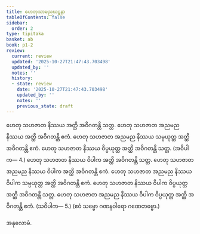 ```yaml
---
title: ဟေတုသာမညဃဋနာ
tableOfContents: false
sidebar:
  order: 2
type: tipitaka
basket: ab
book: p1-2
review:
  current: review
  updated: '2025-10-27T21:47:43.703498'
  updated_by: ''
  notes: ''
  history:
  - state: review
    date: '2025-10-27T21:47:43.703498'
    updated_by: ''
    notes: ''
    previous_state: draft
---
```



<ReviewStatus review={frontmatter.review} showDetails={true} />

<HypothesisAnnotation frontmatter={frontmatter} />

<DynamicBreadcrumb />

<Division number="58" book="p1-2" e="ch" v="37" p="489">

<Paragraph number="3063" book="p1-2">
ဟေတု သဟဇာတ နိဿယ အတ္ထိ အဝိဂတန္တိ သတ္တ. ဟေတု သဟဇာတ အညမည နိဿယ အတ္ထိ အဝိဂတန္တိ ဧကံ. ဟေတု သဟဇာတ အညမည နိဿယ သမ္ပယုတ္တ အတ္ထိ အဝိဂတန္တိ ဧကံ. ဟေတု သဟဇာတ နိဿယ ဝိပ္ပယုတ္တ အတ္ထိ အဝိဂတန္တိ သတ္တ. (အဝိပါက— 4.)
</Paragraph>

<Paragraph number="3064" book="p1-2">
ဟေတု သဟဇာတ နိဿယ ဝိပါက အတ္ထိ အဝိဂတန္တိ သတ္တ. ဟေတု သဟဇာတ အညမည နိဿယ ဝိပါက အတ္ထိ အဝိဂတန္တိ ဧကံ. ဟေတု သဟဇာတ အညမည နိဿယ ဝိပါက သမ္ပယုတ္တ အတ္ထိ အဝိဂတန္တိ ဧကံ. ဟေတု သဟဇာတ နိဿယ ဝိပါက ဝိပ္ပယုတ္တ အတ္ထိ အဝိဂတန္တိ သတ္တ. ဟေတု သဟဇာတ အညမည နိဿယ ဝိပါက ဝိပ္ပယုတ္တ အတ္ထိ အဝိဂတန္တိ ဧကံ. (သဝိပါက— 5.)

</Paragraph>
</Division>

<Paragraph number="3065" type="center" book="p1-2">
(ဧဝံ သဗ္ဗော ဂဏနဝါရော ဂဏေတဗ္ဗော.)

  
အနုလောမံ.
</Paragraph>